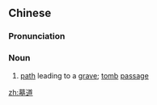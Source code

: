 ==Chinese==
{{zh-forms}}

===Pronunciation===
{{zh-pron
|m=mùdào
|cat=n
}}

===Noun===
{{zh-noun}}

# [[path]] leading to a [[grave]]; [[tomb]] [[passage]]

[[zh:墓道]]